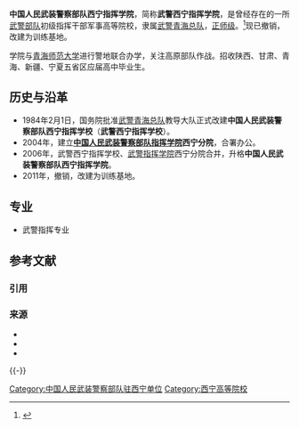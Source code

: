 {{高校
|名称    ={{nowrap|中国人民武装警察部队西宁指挥学院}}
|外文名  =
|图像    =
|图像说明=[[中华人民共和国人民警察警徽|中华人民共和国人民警察警徽]]<sub>（83式）</sub>
|校训    =
|建校    =1984年2月1日
|闭校    =2011年
|类型    =武警军事高校
|校长    =
|院长    =？
|头衔    =政委
|头衔者 =？
|书记    =
|教师    =
|职工    =
|学生    =
|地址    ={{CHN}}[[青海省|青海省]][[西宁市|西宁市]]
|校园环境=
|面积    =22.8万平方米
|代表色  =
|隶属    =[[武警青海总队|武警青海总队]]
|邮编    =
|电话    =
|网站    =
|标志    =
|脚注    =
}}

'''中国人民武装警察部队西宁指挥学院'''，简称'''武警西宁指挥学院'''，是曾经存在的一所[[武警部队|武警部队]]初级指挥干部军事高等院校，隶属[[武警青海总队|武警青海总队]]，[[正师级|正师级]]。<ref>{{Cite web |url=http://www.chinamil.com.cn/site1/2008a/2008-06/02/content_1294556.htm |title=中国军网：武警西宁指挥学院 |accessdate=2011-03-12 |archive-date=2011-03-24 |archive-url=https://web.archive.org/web/20110324053526/http://www.chinamil.com.cn/site1/2008a/2008-06/02/content_1294556.htm |dead-url=no }}</ref>现已撤销，改建为训练基地。

学院与[[青海师范大学|青海师范大学]]进行警地联合办学，关注高原部队作战。招收陕西、甘肃、青海、新疆、宁夏五省区应届高中毕业生。

== 历史与沿革 ==
*1984年2月1日，国务院批准[[武警青海总队|武警青海总队]]教导大队正式改建'''中国人民武装警察部队西宁指挥学校'''（'''武警西宁指挥学校'''）。
*2004年，建立'''[[中国人民武装警察部队指挥学院|中国人民武装警察部队指挥学院]]西宁分院'''，合署办公。
*2006年，武警西宁指挥学校、[[武警指挥学院|武警指挥学院]]西宁分院合并，升格'''中国人民武装警察部队西宁指挥学院'''。
*2011年，撤销，改建为训练基地。
== 专业 ==
*武警指挥专业
== 参考文献 ==
=== 引用 ===
{{Reflist}}

=== 来源 ===
{{ReflistH}}
* {{cite news|author =佘超龙|title =武警西宁指挥学院与驻地幼儿园开展共建活动|url =http://www.chinadaily.com.cn/dfpd/qinghai/2010-10-20/content_1043697.html|website =青海新闻网|date =2010-10-20}}{{dead link|date=2017年11月 |bot=InternetArchiveBot |fix-attempted=yes }}
* {{cite news|authors =杨继杰、丁正军、马文昌|title =武警西宁指挥学院表彰业绩突出园丁|url =http://www.qh.xinhuanet.com/2007-09/17/content_11165382.htm|newspaper =[[青海日报|青海日报]]|date =2007-09-17|deadurl =yes|archiveurl =https://web.archive.org/web/20160304200809/http://www.qh.xinhuanet.com/2007-09/17/content_11165382.htm|archivedate =2016-03-04|accessdate =2011-03-12}}
* {{cite news |authors = 杨志升、付永 |title = 武警西宁指挥学院模拟法庭进课堂 |url = http://news.sohu.com/20080108/n254514910.shtml |newspaper = [[解放军报|解放军报]] |date = 2008-01-08 |accessdate = 2011-03-12 |archive-date = 2016-03-04 |archive-url = https://web.archive.org/web/20160304222544/http://news.sohu.com/20080108/n254514910.shtml |dead-url = no }}
{{ReflistF}}

{{-}}
{{武警院校}}
{{青海高等院校}}

[[Category:中国人民武装警察部队驻西宁单位|Category:中国人民武装警察部队驻西宁单位]]
[[Category:西宁高等院校|Category:西宁高等院校]]